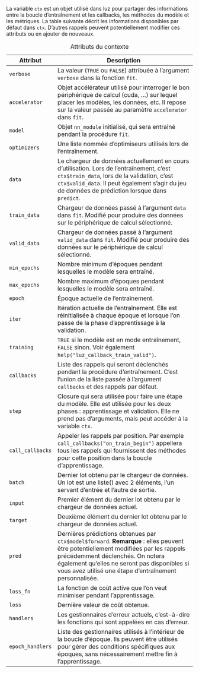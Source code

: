 La variable `ctx` est un objet utilisé dans luz pour partager des informations entre la boucle d'entraînement et les callbacks, les méthodes du modèle et les métriques. La table suivante décrit les informations disponibles par défaut dans `ctx`. D'autres rappels peuvent potentiellement modifier ces attributs ou en ajouter de nouveaux.

<!-- Il est recommandé d'utiliser l'éditeur visuel RStudio pour éditer cette table. -->

| Attribut | Description |
|--|---------|
| `verbose` | La valeur (`TRUE` ou `FALSE`) attribuée à l'argument `verbose` dans la fonction `fit`. |
| `accelerator` | Objet accélérateur utilisé pour interroger le bon périphérique de calcul (cuda, ...) sur lequel placer les modèles, les données, etc. Il repose sur la valeur passée au paramètre `accelerator` dans `fit`. |
| `model` | Objet `nn_module` initialisé, qui sera entraîné pendant la procédure `fit`. |
| `optimizers` | Une liste nommée d'optimiseurs utilisés lors de l'entraînement. |
| `data` | Le chargeur de données actuellement en cours d'utilisation. Lors de l'entraînement, c'est `ctx$train_data`, lors de la validation, c'est `ctx$valid_data`. Il peut également s'agir du jeu de données de prédiction lorsque dans `predict`. |
| `train_data` | Chargeur de données passé à l'argument `data` dans `fit`. Modifié pour produire des données sur le périphérique de calcul sélectionné. |
| `valid_data` | Chargeur de données passé à l'argument `valid_data` dans `fit`. Modifié pour produire des données sur le périphérique de calcul sélectionné. |
| `min_epochs` | Nombre minimum d'époques pendant lesquelles le modèle sera entraîné. |
| `max_epochs` | Nombre maximum d'époques pendant lesquelles le modèle sera entraîné. |
| `epoch` | Époque actuelle de l'entraînement. |
| `iter` | Itération actuelle de l'entraînement. Elle est réinitialisée à chaque époque et lorsque l'on passe de la phase d'apprentissage à la validation. |
| `training` | `TRUE` si le modèle est en mode entraînement, `FALSE` sinon. Voir également `help("luz_callback_train_valid")`. |
| `callbacks` | Liste des rappels qui seront déclenchés pendant la procédure d'entraînement. C'est l'union de la liste passée à l'argument `callbacks` et des rappels par défaut. |
| `step` | Closure qui sera utilisée pour faire une étape du modèle. Elle est utilisée pour les deux phases : apprentissage et validation. Elle ne prend pas d'arguments, mais peut accéder à la variable `ctx`. |
| `call_callbacks` | Appeler les rappels par position. Par exemple `call_callbacks("on_train_begin")` appellera tous les rappels qui fournissent des méthodes pour cette position dans la boucle d'apprentissage. |
| `batch` | Dernier lot obtenu par le chargeur de données. Un lot est une liste() avec 2 éléments, l'un servant d'entrée et l'autre de sortie. |
| `input` | Premier élément du dernier lot obtenu par le chargeur de données actuel. |
| `target` | Deuxième élément du dernier lot obtenu par le chargeur de données actuel. |
| `pred` | Dernières prédictions obtenues par `ctx$model$forward`. **Remarque** : elles peuvent être potentiellement modifiées par les rappels précédemment déclenchés. On notera également qu'elles ne seront pas disponibles si vous avez utilisé une étape d'entraînement personnalisée. |
| `loss_fn` | La fonction de coût active que l'on veut minimiser pendant l'apprentissage. |
| `loss` | Dernière valeur de coût obtenue. |
| `handlers` | Les gestionnaires d'erreur actuels, c'est-à-dire les fonctions qui sont appelées en cas d'erreur. |
| `epoch_handlers` | Liste des gestionnaires utilisés à l'intérieur de la boucle d'époque. Ils peuvent être utilisés pour gérer des conditions spécifiques aux époques, sans nécessairement mettre fin à l'apprentissage. |

: Attributs du contexte

